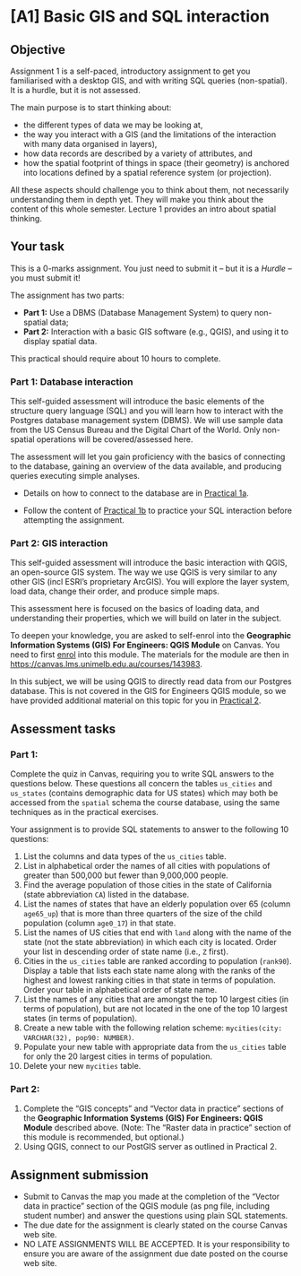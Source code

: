 # [A1] Basic GIS and SQL interaction

## Objective

Assignment 1 is a self-paced, introductory assignment to get you familiarised with a desktop GIS, and with writing SQL queries (non-spatial). It is a hurdle, but it is not assessed.

The main purpose is to start thinking about:

- the different types of data we may be looking at,
- the way you interact with a GIS (and the limitations of the interaction with many data organised in layers),
- how data records are described by a variety of attributes, and
- how the spatial footprint of things in space (their geometry) is anchored into locations defined by a spatial reference system (or projection).

All these aspects should challenge you to think about them, not necessarily understanding them in depth yet. They will make you think about the content of this whole semester. Lecture 1 provides an intro about spatial thinking.

## Your task

This is a 0-marks assignment. You just need to submit it -- but it is a *Hurdle* -- you must submit it!

The assignment has two parts:

-   **Part 1:** Use a DBMS (Database Management System) to query non-spatial data;
-   **Part 2:** Interaction with a basic GIS software (e.g., QGIS), and using it to display spatial data.

This practical should require about 10 hours to complete.

### Part 1: Database interaction

This self-guided assessment will introduce the basic elements of the structure query language (SQL) and you will learn how to interact with the Postgres database management system (DBMS). We will use sample data from the US Census Bureau and the Digital Chart of the World. Only non-spatial operations will be covered/assessed here.

The assessment will let you gain proficiency with the basics of connecting to the database, gaining an overview of the data available, and producing queries executing simple analyses.

- Details on how to connect to the database are in [Practical 1a](/practicals/01_connecting_to_DB.qmd).

- Follow the content of [Practical 1b](/practicals/01b_basic_SQL_interaction.qmd) to practice your SQL interaction before attempting the assignment.

### Part 2: GIS interaction

This self-guided assessment will introduce the basic interaction with QGIS, an open-source GIS system. The way we use QGIS is very similar to any other GIS (incl ESRI's proprietary ArcGIS). You will explore the layer system, load data, change their order, and produce simple maps.

This assessment here is focused on the basics of loading data, and understanding their properties, which we will build on later in the subject.

To deepen your knowledge, you are asked to self-enrol into the **Geographic Information Systems (GIS) For Engineers: QGIS Module** on Canvas. You need to first [enrol](https://catalog.lms.unimelb.edu.au/browse/communities/courses/geographic-information-systems-gis-for-engineers--qgis-module) into this module. The materials for the module are then in [https://canvas.lms.unimelb.edu.au/courses/143983](https://canvas.lms.unimelb.edu.au/courses/143983). 

In this subject, we will be using QGIS to directly read data from our Postgres database. This is not covered in the GIS for Engineers QGIS module, so we have provided additional material on this topic for you in [Practical 2](/practicals/02_basic_GIS_interaction.qmd).

## Assessment tasks

### Part 1:

Complete the quiz in Canvas, requiring you to write SQL answers to the questions below. These questions all concern the tables `us_cities` and `us_states` (contains demographic data for US states) which may both be accessed from the `spatial` schema the course database, using the same techniques as in the practical exercises. 

Your assignment is to provide SQL statements to answer to the following 10 questions:

1.  List the columns and data types of the `us_cities` table.
2.  List in alphabetical order the names of all cities with populations of greater than 500,000 but fewer than 9,000,000 people.
3.  Find the average population of those cities in the state of California (state abbreviation `CA`) listed in the database.
4.  List the names of states that have an elderly population over 65 (column `age65_up`) that is more than three quarters of the size of the child population (column `age0_17`) in that state.
5.  List the names of US cities that end with `land` along with the name of the state (not the state abbreviation) in which each city is located. Order your list in descending order of state name (i.e., `Z` first).
6.  Cities in the `us_cities` table are ranked according to population (`rank90`). Display a table that lists each state name along with the ranks of the highest and lowest ranking cities in that state in terms of population. Order your table in alphabetical order of state name.
7.  List the names of any cities that are amongst the top 10 largest cities (in terms of population), but are not located in the one of the top 10 largest states (in terms of population).
8.  Create a new table with the following relation scheme: `mycities(city: VARCHAR(32), pop90: NUMBER)`.
9.  Populate your new table with appropriate data from the `us_cities` table for only the 20 largest cities in terms of population.
10. Delete your new `mycities` table.

### Part 2:

1.  Complete the "GIS concepts" and "Vector data in practice" sections of the **Geographic Information Systems (GIS) For Engineers: QGIS Module** described above. (Note: The "Raster data in practice" section of this module is recommended, but optional.)
2.  Using QGIS, connect to our PostGIS server as outlined in Practical 2. 

## Assignment submission

-   Submit to Canvas the map you made at the completion of the "Vector data in practice" section of the QGIS module (as png file, including student number) and answer the questions using plain SQL statements.
-   The due date for the assignment is clearly stated on the course Canvas web site.
-   NO LATE ASSIGNMENTS WILL BE ACCEPTED. It is your responsibility to ensure you are aware of the assignment due date posted on the course web site.
 